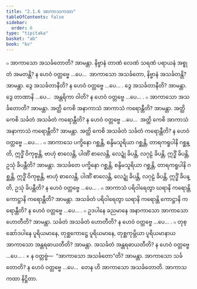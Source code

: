 ```yaml
---
title: "2.1.6 အာကာသကထာ"
tableOfContents: false
sidebar:
  order: 6
type: "tipitaka"
basket: "ab"
book: "kv"
---
```



<DynamicBreadcrumb />

<Division number="460" book="kv" e="ch" v="32" p="246">

<Paragraph number="1579" book="kv">
๐ အာကာသော အသင်္ခတောတိ? အာမန္တာ. နိဗ္ဗာနံ တာဏံ လေဏံ သရဏံ ပရာယနံ အစ္စုတံ အမတန္တိ? န ဟေဝံ ဝတ္တဗ္ဗေ …ပေ…  အာကာသော အသင်္ခတော, နိဗ္ဗာနံ အသင်္ခတန္တိ? အာမန္တာ. ဒွေ အသင်္ခတာနီတိ? န ဟေဝံ ဝတ္တဗ္ဗေ …ပေ… . ဒွေ အသင်္ခတာနီတိ? အာမန္တာ. ဒွေ တာဏာနိ …ပေ…  အန္တရိကာ ဝါတိ? န ဟေဝံ ဝတ္တဗ္ဗေ …ပေ… .
</Paragraph>

<Paragraph number="1580" book="kv">
๐ အာကာသော အသင်္ခတောတိ? အာမန္တာ. အတ္ထိ ကေစိ အနာကာသံ အာကာသံ ကရောန္တီတိ? အာမန္တာ. အတ္ထိ ကေစိ သင်္ခတံ အသင်္ခတံ ကရောန္တီတိ? န ဟေဝံ ဝတ္တဗ္ဗေ …ပေ…  အတ္ထိ ကေစိ အာကာသံ အနာကာသံ ကရောန္တီတိ? အာမန္တာ. အတ္ထိ ကေစိ အသင်္ခတံ သင်္ခတံ ကရောန္တီတိ? န ဟေဝံ ဝတ္တဗ္ဗေ …ပေ… .
</Paragraph>

<Paragraph number="1581" book="kv">
๐ အာကာသေ ပက္ခိနော ဂစ္ဆန္တိ, စန္ဒိမသူရိယာ ဂစ္ဆန္တိ, တာရကရူပါနိ ဂစ္ဆန္တိ, ဣဒ္ဓိံ ဝိကုဗ္ဗန္တိ, ဗာဟုံ စာလေန္တိ, ပါဏိံ စာလေန္တိ, လေဍ္ဍုံ ခိပန္တိ, လဂုဠံ ခိပန္တိ, ဣဒ္ဓိံ ခိပန္တိ, ဥသုံ ခိပန္တီတိ? အာမန္တာ. အသင်္ခတေ ပက္ခိနော ဂစ္ဆန္တိ, စန္ဒိမသူရိယာ ဂစ္ဆန္တိ, တာရကရူပါနိ ဂစ္ဆန္တိ, ဣဒ္ဓိံ ဝိကုဗ္ဗန္တိ, ဗာဟုံ စာလေန္တိ, ပါဏိံ စာလေန္တိ, လေဍ္ဍုံ ခိပန္တိ, လဂုဠံ ခိပန္တိ, ဣဒ္ဓိံ ခိပန္တိ, ဥသုံ ခိပန္တီတိ? န ဟေဝံ ဝတ္တဗ္ဗေ …ပေ… .
</Paragraph>

</Division>
<Division number="461" book="kv" e="ch" v="32" p="246">

<Paragraph number="1582" book="kv">
๐ အာကာသံ ပရိဝါရေတွာ ဃရာနိ ကရောန္တိ ကောဋ္ဌာနိ ကရောန္တီတိ? အာမန္တာ. အသင်္ခတံ ပရိဝါရေတွာ ဃရာနိ ကရောန္တိ ကောဋ္ဌာနိ ကရောန္တီတိ? န ဟေဝံ ဝတ္တဗ္ဗေ …ပေ… .
</Paragraph>

<Paragraph number="1583" book="kv">
๐ ဥဒပါနေ ခညမာနေ အနာကာသော အာကာသော ဟောတီတိ? အာမန္တာ. သင်္ခတံ အသင်္ခတံ ဟောတီတိ? န ဟေဝံ ဝတ္တဗ္ဗေ …ပေ… .
</Paragraph>

<Paragraph number="1584" book="kv">
๐ တုစ္ဆော်ဒပါနေ ပူရိယမာနေ, တုစ္ဆကောဋ္ဌေ ပူရိယမာနေ, တုစ္ဆကုမ္ဘိယာ ပူရိယမာနာယ အာကာသော အန္တရဓာယတီတိ? အာမန္တာ. အသင်္ခတံ အန္တရဓာယတီတိ? န ဟေဝံ ဝတ္တဗ္ဗေ …ပေ… .
</Paragraph>

</Division>
<Division number="462" book="kv" e="ch" v="32" p="247">

<Paragraph number="1585" book="kv">
× န ဝတ္တဗ္ဗံ—  “အာကာသော အသင်္ခတော”တိ? အာမန္တာ. အာကာသော သင်္ခတောတိ? န ဟေဝံ ဝတ္တဗ္ဗေ …ပေ…  တေန ဟိ အာကာသော အသင်္ခတောတိ.

</Paragraph>
</Division>

<Paragraph number="1586" type="center" book="kv">
အာကာသကထာ နိဋ္ဌိတာ.
</Paragraph>